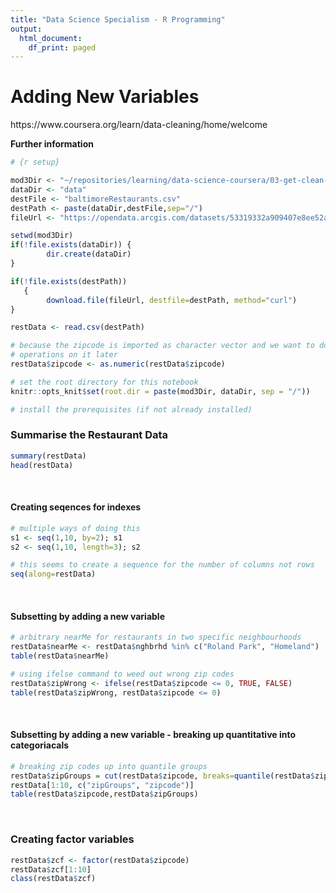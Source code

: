 ```yaml
---
title: "Data Science Specialism - R Programming"
output:
  html_document:
    df_print: paged
---
```


# Adding New Variables
https://www.coursera.org/learn/data-cleaning/home/welcome

**Further information**


```r
# {r setup}

mod3Dir <- "~/repositories/learning/data-science-coursera/03-get-clean-data"
dataDir <- "data"
destFile <- "baltimoreRestaurants.csv"
destPath <- paste(dataDir,destFile,sep="/")
fileUrl <- "https://opendata.arcgis.com/datasets/53319332a909407e8ee52ae8ea79663d_0.csv?outSR=%7B%22latestWkid%22%3A3857%2C%22wkid%22%3A102100%7D"

setwd(mod3Dir)
if(!file.exists(dataDir)) {
        dir.create(dataDir)
}

if(!file.exists(destPath))
   {
        download.file(fileUrl, destfile=destPath, method="curl")
}

restData <- read.csv(destPath)

# because the zipcode is imported as character vector and we want to do quantile
# operations on it later
restData$zipcode <- as.numeric(restData$zipcode)

# set the root directory for this notebook
knitr::opts_knit$set(root.dir = paste(mod3Dir, dataDir, sep = "/"))

# install the prerequisites (if not already installed)

```

### Summarise the Restaurant Data

```r
summary(restData)
head(restData)
```

<br />

#### Creating seqences for indexes

```r
# multiple ways of doing this
s1 <- seq(1,10, by=2); s1
s2 <- seq(1,10, length=3); s2

# this seems to create a sequence for the number of columns not rows
seq(along=restData)
```

<br />

#### Subsetting by adding a new variable

```r
# arbitrary nearMe for restaurants in two specific neighbourhoods
restData$nearMe <- restData$nghbrhd %in% c("Roland Park", "Homeland")
table(restData$nearMe)

# using ifelse command to weed out wrong zip codes
restData$zipWrong <- ifelse(restData$zipcode <= 0, TRUE, FALSE)
table(restData$zipWrong, restData$zipcode <= 0)
```

<br />

#### Subsetting by adding a new variable - breaking up quantitative into categoriacals

```r
# breaking zip codes up into quantile groups
restData$zipGroups = cut(restData$zipcode, breaks=quantile(restData$zipcode, na.rm = T))
restData[1:10, c("zipGroups", "zipcode")]
table(restData$zipcode,restData$zipGroups)
```

<br />

### Creating factor variables

```r
restData$zcf <- factor(restData$zipcode)
restData$zcf[1:10]
class(restData$zcf)
```
